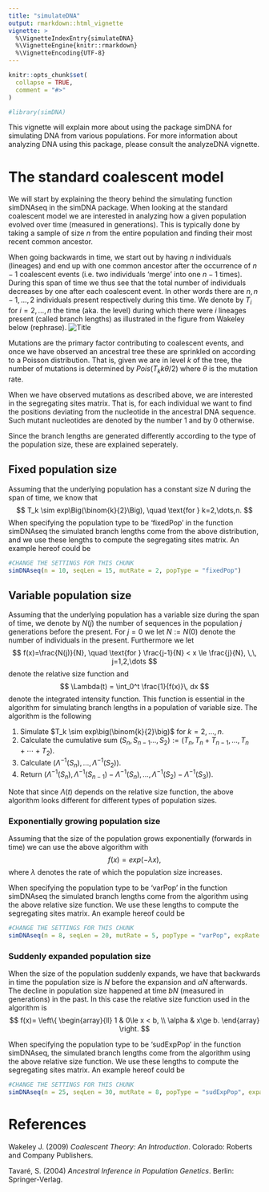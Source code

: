 ```yaml
---
title: "simulateDNA"
output: rmarkdown::html_vignette
vignette: >
  %\VignetteIndexEntry{simulateDNA}
  %\VignetteEngine{knitr::rmarkdown}
  %\VignetteEncoding{UTF-8}
---
```


```r
knitr::opts_chunk$set(
  collapse = TRUE,
  comment = "#>"
)
```

```r
#library(simDNA)
```

This vignette will explain more about using the package simDNA for simulating DNA from various populations. For more information about analyzing DNA using this package, please consult the analyzeDNA vignette.

# The standard coalescent model
We will start by explaining the theory behind the simulating function simDNAseq in the simDNA package. When looking at the standard coalescent model we are interested in analyzing how a given population evolved over time (measured in generations). This is typically done by taking a sample of size $n$ from the entire population and finding their most recent common ancestor.

When going backwards in time, we start out by having $n$ individuals (lineages) and end up with one common ancestor after the occurrence of $n-1$ coalescent events (i.e. two individuals 'merge' into one $n-1$ times). During this span of time we thus see that the total number of individuals decreases by one after each coalescent event. In other words there are $n, n-1, \dots, 2$ individuals present respectively during this time. We denote by $T_i$ for $i=2,\dots ,n$ the time (aka. the level) during which there were $i$ lineages present (called branch lengths) as illustrated in the figure from Wakeley below (rephrase).
![Title](Tree.png)

Mutations are the primary factor contributing to coalescent events, and once we have observed an ancestral tree these are sprinkled on according to a Poisson distribution. That is, given we are in level $k$ of the tree, the number of mutations is determined by $Pois(T_k k \theta/2)$ where $\theta$ is the mutation rate. 

When we have observed mutations as described above, we are interested in the segregating sites matrix. That is, for each individual we want to find the positions deviating from the nucleotide in the ancestral DNA sequence. Such mutant nucleotides are denoted by the number 1 and by 0 otherwise.

Since the branch lengths are generated differently according to the type of the population size, these are explained seperately.

## Fixed population size
Assuming that the underlying population has a constant size $N$ during the span of time, we know that 
$$ T_k \sim exp\Big(\binom{k}{2}\Big), \quad \text{for } k=2,\dots,n. $$
When specifying the population type to be 'fixedPop' in the function simDNAseq the simulated branch lengths come from the above distribution, and we use these lengths to compute the segregating sites matrix. An example hereof could be 
```r
#CHANGE THE SETTINGS FOR THIS CHUNK
simDNAseq(n = 10, seqLen = 15, mutRate = 2, popType = "fixedPop")
```

## Variable population size
Assuming that the underlying population has a variable size during the span of time, we denote by $N(j)$ the number of sequences in the population $j$ generations before the present. For $j=0$ we let $N := N(0)$ denote the number of individuals in the present. Furthermore we let $$ f(x)=\frac{N(j)}{N}, \quad \text{for } \frac{j-1}{N} < x \le \frac{j}{N}, \,\, j=1,2,\dots $$
denote the relative size function and 
$$ \Lambda(t) = \int_0^t \frac{1}{f(x)}\, dx $$
denote the integrated intensity function. This function is essential in the algorithm for simulating branch lengths in a population of variable size. The algorithm is the following

1. Simulate $T_k \sim exp\big(\binom{k}{2}\big)$ for $k=2,\dots,n$.  
2. Calculate the cumulative sum $(S_n,S_{n-1}\dots,S_2):=(T_n,T_n+T_{n-1},\dots,T_n+\cdots +T_2)$.  
3. Calculate $\big(\Lambda^{-1}(S_n),\dots,\Lambda^{-1}(S_2)\big)$.  
4. Return $\big(\Lambda^{-1}(S_n), \Lambda^{-1}(S_{n-1})-\Lambda^{-1}(S_n),\dots,\Lambda^{-1}(S_2)-\Lambda^{-1}(S_3)\big)$.  

Note that since $\Lambda(t)$ depends on the relative size function, the above algorithm looks different for different types of population sizes. 

### Exponentially growing population size
Assuming that the size of the population grows exponentially (forwards in time) we can use the above algorithm with 
$$ f(x)=exp(- \lambda x), $$
where $\lambda$ denotes the rate of which the population size increases.

When specifying the population type to be 'varPop' in the function simDNAseq the simulated branch lengths come from the algorithm using the above relative size function. We use these lengths to compute the segregating sites matrix. An example hereof could be
```r
#CHANGE THE SETTINGS FOR THIS CHUNK
simDNAseq(n = 8, seqLen = 20, mutRate = 5, popType = "varPop", expRate = 1.5)
```

### Suddenly expanded population size
When the size of the population suddenly expands, we have that backwards in time the population size is $N$ before the expansion and $\alpha N$ afterwards. The decline in population size happened at time $b N$ (measured in generations) in the past. In this case the relative size function used in the algorithm is
$$ f(x)= \left\{
\begin{array}{ll}
1 & 0\le x < b, \\
\alpha & x\ge b.
\end{array} \right. $$

When specifying the population type to be 'sudExpPop' in the function simDNAseq, the simulated branch lengths come from the algorithm using the above relative size function. We use these lengths to compute the segregating sites matrix. An example hereof could be
```r
#CHANGE THE SETTINGS FOR THIS CHUNK
simDNAseq(n = 25, seqLen = 30, mutRate = 8, popType = "sudExpPop", expansionTime = 2, proportion = 0.9)
```

# References
Wakeley J. (2009) *Coalescent Theory: An Introduction*. Colorado: Roberts and Company Publishers.

Tavaré, S. (2004) *Ancestral Inference in Population Genetics*. Berlin: Springer-Verlag.
